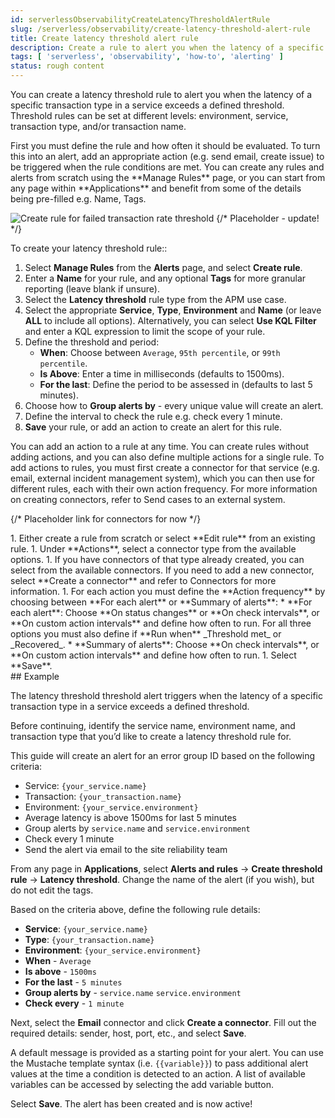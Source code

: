 ```yaml
---
id: serverlessObservabilityCreateLatencyThresholdAlertRule
slug: /serverless/observability/create-latency-threshold-alert-rule
title: Create latency threshold alert rule
description: Create a rule to alert you when the latency of a specific transaction type in a service exceeds a defined threshold.
tags: [ 'serverless', 'observability', 'how-to', 'alerting' ]
status: rough content
---
```



<RoughContent />

You can create a latency threshold rule to alert you when the latency of a specific transaction type in a service exceeds a defined threshold. Threshold rules can be set at different levels: environment, service, transaction type, and/or transaction name.   

<DocAccordion buttonContent="About rules and alerts">
    First you must define the rule and how often it should be evaluated. To turn this into an alert, add an appropriate action (e.g. send email, create issue) to be triggered when the rule conditions are met. You can create any rules and alerts from scratch using the **Manage Rules** page, or you can start from any page within **Applications** and benefit from some of the details being pre-filled e.g. Name, Tags. 
</DocAccordion>

![Create rule for failed transaction rate threshold](../images/apm-alert.png)
{/* Placeholder - update! */}

<div id="create-latency-threshold-rule"></div>

To create your latency threshold rule::

1. Select **Manage Rules** from the **Alerts** page, and select **Create rule**.
1. Enter a **Name** for your rule, and any optional **Tags** for more granular reporting (leave blank if unsure).
1. Select the **Latency threshold** rule type from the APM use case.
1. Select the appropriate **Service**, **Type**, **Environment** and **Name** (or leave **ALL** to include all options). Alternatively, you can select **Use KQL Filter** and enter a KQL expression to limit the scope of your rule.
1. Define the threshold and period:
    * **When**: Choose between `Average`, `95th percentile`, or `99th percentile`.
    * **Is Above**: Enter a time in milliseconds (defaults to 1500ms).
    * **For the last**: Define the period to be assessed in  (defaults to last 5 minutes).
1. Choose how to **Group alerts by** - every unique value will create an alert.
1. Define the interval to check the rule e.g. check every 1 minute.
1. **Save** your rule, or add an action to create an alert for this rule.

<DocCallOut title="Tip">
    You can add an action to a rule at any time. You can create rules without adding actions, and you can also define multiple actions for a single rule. To add actions to rules, you must first create a connector for that service (e.g. email, external incident management system), which you can then use for different rules, each with their own action frequency. For more information on creating connectors, refer to <DocLink id="serverlessObservabilitySendCasesToAnExternalSystem">Send cases to an external system</DocLink>.
</DocCallOut>

{/* Placeholder link for connectors for now  */}

<DocAccordion buttonContent="To create an alert by adding an action to a rule:" initialIsOpen>
1. Either create a rule from scratch or select **Edit rule** from an existing rule.
1. Under **Actions**, select a connector type from the available options.
1. If you have connectors of that type already created, you can select from the available connectors. If you need to add a new connector, select **Create a connector** and refer to <DocLink id="serverlessObservabilitySendCasesToAnExternalSystem">Connectors</DocLink> for more information.
1. For each action you must define the **Action frequency** by choosing between **For each alert** or **Summary of alerts**:
    * **For each alert**: Choose **On status changes** or **On check intervals**, or **On custom action intervals** and define how often to run. For all three options you must also define if **Run when** _Threshold met_ or _Recovered_.
    * **Summary of alerts**: Choose **On check intervals**, or **On custom action intervals** and define how often to run.
1. Select **Save**.    
</DocAccordion>

<div id="create-failed-transaction-rate-threshold-example"></div>
## Example

The latency threshold threshold alert triggers when the latency of a specific transaction type in a service exceeds a defined threshold. 

Before continuing, identify the service name, environment name, and transaction type that you’d like to create a latency threshold rule for. 

This guide will create an alert for an error group ID based on the following criteria:

* Service: `{your_service.name}`
* Transaction: `{your_transaction.name}`
* Environment: `{your_service.environment}`
* Average latency is above 1500ms for last 5 minutes
* Group alerts by `service.name` and `service.environment`
* Check every 1 minute
* Send the alert via email to the site reliability team

From any page in **Applications**, select **Alerts and rules** -> **Create threshold rule** -> **Latency threshold**. Change the name of the alert (if you wish), but do not edit the tags.

Based on the criteria above, define the following rule details:

* **Service**: `{your_service.name}`
* **Type**: `{your_transaction.name}`
* **Environment**: `{your_service.environment}`
* **When** - `Average`
* **Is above** - `1500ms`
* **For the last** - `5 minutes`
* **Group alerts by** - `service.name` `service.environment`
* **Check every** - `1 minute`

Next, select the **Email** connector and click **Create a connector**. Fill out the required details: sender, host, port, etc., and select **Save**.

A default message is provided as a starting point for your alert. You can use the Mustache template syntax (i.e. `{{variable}}`) to pass additional alert values at the time a condition is detected to an action. A list of available variables can be accessed by selecting the add variable button.

Select **Save**. The alert has been created and is now active!



